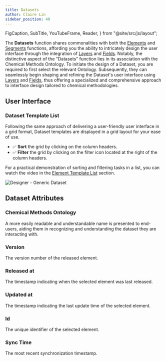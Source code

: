 ```yaml
---
title: Datasets
author: Claire Lin
sidebar_position: 40
---
```


  FigCaption,
  SubTitle,
  YouTubeFrame,
  Reader,
} from "@site/src/js/layout";

<SubTitle text="Shares commonalities with both the Elements and Segments functions and is associated with the Chemical Methods Ontology." />
<Reader text="Designer" />

The **Datasets** function shares commonalities with both the [Elements](elements/) and [Segments](segments/) functions, affording you the ability to intricately design the user interface through the integration of [Layers](components/layers/) and [Fields](components/fields/). Notably, the distinctive aspect of the "Datasets" function lies in its association with the Chemical Methods Ontology. To initiate the design of a Dataset, you are required to first select the relevant Ontology. Subsequently, they can seamlessly begin shaping and refining the Dataset's user interface using [Layers](components/layers/) and [Fields](components/fields/), thus offering a specialized and comprehensive approach to interface design tailored to chemical methodologies.

## User Interface

### Dataset Template List

Following the same approach of delivering a user-friendly user interface in a grid format, Dataset templates are displayed in a grid layout for your ease of use.

- :white_check_mark: **Sort** the grid by clicking on the column headers.
- :white_check_mark: **Filter** the grid by clicking on the filter icon <FontAwesomeIcon icon={faList} size="lg"/> located at the right of the column headers.

For a practical demonstration of sorting and filtering tasks in a list, you can watch the video in the [Element Template List](../designer/elements#element-template-list) section.

![Designer - Generic Dataset](/img/labimotion/designer-generic-dataset.png)

## Dataset Attributes

### Chemical Methods Ontology

A more easily readable and understandable name is presented to end-users, aiding them in recognizing and understanding the dataset they are interacting with.

### Version

The version number of the released element.

### Released at

The timestamp indicating when the selected element was last released.

### Updated at

The timestamp indicating the last update time of the selected element.

### Id

The unique identifier of the selected element.

### Sync Time

The most recent synchronization timestamp.
